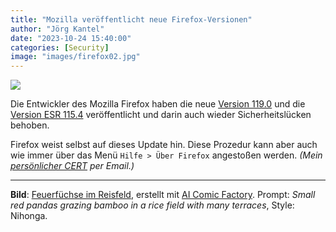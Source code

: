 ```yaml
---
title: "Mozilla veröffentlicht neue Firefox-Versionen"
author: "Jörg Kantel"
date: "2023-10-24 15:40:00"
categories: [Security]
image: "images/firefox02.jpg"
---
```


[![](images/firefox02-b.jpg)](https://www.flickr.com/photos/schockwellenreiter/53281256072/)

Die Entwickler des Mozilla Firefox haben die neue [Version 119.0](https://www.mozilla.org/en-US/firefox/119.0/releasenotes/) und die [Version ESR 115.4](https://www.mozilla.org/en-US/firefox/115.4.0/releasenotes/) veröffentlicht und darin auch wieder Sicherheitslücken behoben.

Firefox weist selbst auf dieses Update hin. Diese Prozedur kann aber auch wie immer über das Menü `Hilfe > Über Firefox` angestoßen werden. *(Mein [persönlicher CERT](http://www.gwdg.de/~mreiman1/) per Email.)*

---

**Bild**: [Feuerfüchse im Reisfeld](https://www.flickr.com/photos/schockwellenreiter/53281256072/), erstellt mit [AI Comic Factory](http://cognitiones.kantel-chaos-team.de/multimedia/computergraphik/comicfactory.html). Prompt: *Small red pandas grazing bamboo in a rice field with many terraces*, Style: Nihonga.